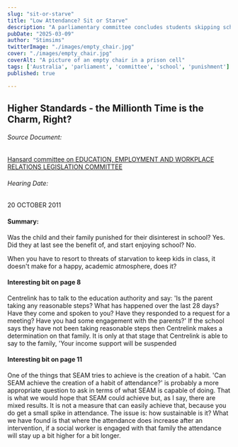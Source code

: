 ```yaml
---
slug: "sit-or-starve"
title: "Low Attendance? Sit or Starve"
description: "A parliamentary committee concludes students skipping school will change their minds under threat of starvation and eviction."
pubDate: "2025-03-09"
author: "Stimsims"
twitterImage: "./images/empty_chair.jpg"
cover: "./images/empty_chair.jpg"
coverAlt: "A picture of an empty chair in a prison cell"
tags: ['Australia', 'parliament', 'committee', 'school', 'punishment']
published: true

---
```


## Higher Standards - the Millionth Time is the Charm, Right?

###### Source Document: 
[Hansard committee on EDUCATION, EMPLOYMENT AND WORKPLACE RELATIONS LEGISLATION COMMITTEE](https://www.aph.gov.au/~/media/Estimates/Live/commttee/s394.ashx%E2%80%8B)
###### Hearing Date: 
20 OCTOBER 2011

#### Summary:
Was the child and their family punished for their disinterest in school? Yes.
Did they at last see the benefit of, and start enjoying school? No.

When you have to resort to threats of starvation to keep kids in class, it doesn't make for a happy, academic atmosphere, does it?


#### Interesting bit on page 8
Centrelink has to talk to the education authority and say: 'Is the
parent taking any reasonable steps? What has happened over the last 28 days? Have they
come and spoken to you? Have they responded to a request for a meeting? Have you had
some engagement with the parents?' If the school says they have not been taking reasonable
steps then Centrelink makes a determination on that family. It is only at that stage that
Centrelink is able to say to the family, 'Your income support will be suspended

#### Interesting bit on page 11
One of the things that SEAM tries to achieve is the creation of a habit. 'Can SEAM achieve
the creation of a habit of attendance?' is probably a more appropriate question to ask in terms
of what SEAM is capable of doing. That is what we would hope that SEAM could achieve
but, as I say, there are mixed results. It is not a measure that can easily achieve that, because
you do get a small spike in attendance. The issue is: how sustainable is it?
What we have found is that where the attendance does increase after an intervention, if a
social worker is engaged with that family the attendance will stay up a bit higher for a bit
longer.







